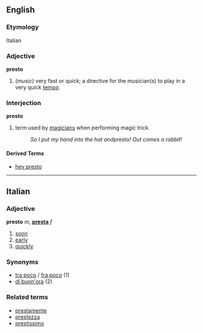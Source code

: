 ==English==
===Etymology===
Italian

===Adjective===
'''presto'''

#(''music'') very fast or quick; a directive for the musician(s) to play in a very quick [[tempo]].

===Interjection===
'''presto'''

# term used by [[magician]]s when performing magic trick
#: ''So I put my hand into the hat and ''presto''!  Out comes a rabbit!''


====Derived Terms====
*[[hey presto]]

----

==Italian==
===Adjective===
'''presto''' ''m'', '''[[presta]]''' ''f''

# [[soon]]
# [[early]]
# [[quickly]]

===Synonyms===
*[[tra poco]] / [[fra poco]] (1)
*[[di buon'ora]] (2)

===Related terms===
*[[prestamente]]
*[[prestezza]]
*[[prestissimo]]